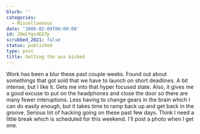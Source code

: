```yaml
---
blurb: ''
categories:
  - Miscellaneous
date: '2006-02-09T00:00:00'
id: 20eLYgx4EG7p
scrubbed_2021: false
status: published
type: post
title: Getting the ass kicked
---
```


Work has been a blur these past couple weeks. Found out about
somethings that got sold that we have to launch on short deadlines.
A bit intense, but I like it. Gets me into that hyper focused
state. Also, it gives me a good excuse to put on the headphones and
close the door so there are many fewer interuptions. Less having to
change gears in the brain which I can do easily enough, but it
takes time to ramp back up and get back in the groove. Serious lot
of hacking going on these past few days. Think I need a little
break which is scheduled for this weekend. I'll post a photo when I
get one.

